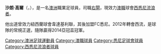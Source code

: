 {{Infobox football biography
| name           = Shannon Cole
| image          = 20131007-GH8E8195.jpg
| image_size     = 160px
| caption        = Cole training with [[西悉尼流浪者|西悉尼流浪者]] in 2013
| fullname       = Shannon Cole
| birth_date     = {{birth date and age|1984|8|4|df=y}}
| birth_place    = [[Sydney,_New_South_Wales|Sydney, New South Wales]], [[澳洲|澳洲]]
| height         = {{height|m=1.76|precision=0}}
| position       = [[後衛_(足球)|Right Back]] / [[中場|Right 中場]]
| currentclub    = [[西悉尼流浪者|西悉尼流浪者]]
| clubnumber     = 2
| youthyears1    =           |youthclubs1 = [[APIA_Leichhardt|APIA Leichhardt]]
| youthyears2    =           |youthclubs2 = Dulwich Hill
| youthyears3    =           |youthclubs3 = [[Rockdale_城_Suns|Rockdale 城 Suns]]
| years1         = 2005      |clubs1 = [[Parramatta_Eagles|Parramatta Eagles]]          |caps1 = 10 |goals1 = 5
| years2         = 2006      |clubs2 = [[Waitakere_United|Waitakere United]]          |caps2 = 22 |goals2 = 3
| years5         = 2007–2008 |clubs5 = [[Sydney_Olympic_Football_Club|Sydney Olympic]]          |caps5 = 28  |goals5 = 4
| years6         = 2008–2012 |clubs6 = [[Sydney_FC|Sydney FC]]          |caps6 = 95  |goals6 = 8
| years7         = 2012–     |clubs7 = [[西悉尼流浪者|西悉尼流浪者]]          |caps7 = 36  |goals7 = 2
| nationalyears1 = 2010–     |nationalteam1 = [[澳洲國家足球隊|澳洲]]         |nationalcaps1 = 1 |nationalgoals1 = 0  
| pcupdate       = 19 October 2014
| ntupdate       = 2 March 2010
}}

'''沙朗·高爾'''（{{lang-en|Shannon Cole}}，{{bd|1984年|8月4日}}），是一名[[澳洲|澳洲]]職業足球員，司職[[右閘|右閘]]，現效力[[澳職|澳職]]球會[[西悉尼流浪者|西悉尼流浪者]]。

他出道曾效力紐西蘭球會韋達基利聯，其後加盟FC悉尼。2012年轉會西流，是球隊的常規正選，隨隊贏得2014亞冠盃冠軍。

{{DEFAULTSORT:Cole, Shannon}}
[[Category:澳洲足球運動員|Category:澳洲足球運動員]]
[[Category:澳職球員|Category:澳職球員]]
[[Category:悉尼足球會球員|Category:悉尼足球會球員]]
[[Category:西悉尼流浪者球員|Category:西悉尼流浪者球員]]

{{fbr-stub}}